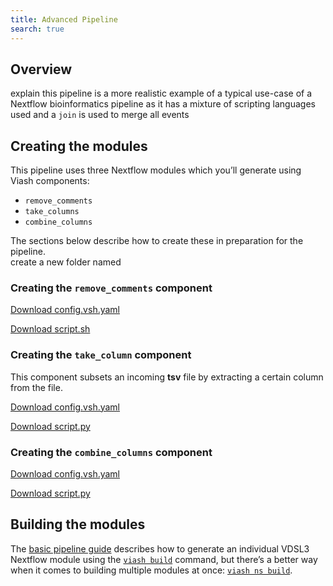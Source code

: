 ```yaml
---
title: Advanced Pipeline
search: true
---
```


## Overview

explain this pipeline is a more realistic example of a typical use-case of a Nextflow bioinformatics pipeline as it has a mixture of scripting languages used and a `join` is used to merge all events  

## Creating the modules

This pipeline uses three Nextflow modules which you'll generate using Viash components:

- `remove_comments`
- `take_columns`
- `combine_columns`

The sections below describe how to create these in preparation for the pipeline.  
create a new folder named 

### Creating the `remove_comments` component

<a href="/download/remove_comments/bash/config.vsh.yaml" id="btn-download" class="btn btn-info btn-md" role="button" download>Download config.vsh.yaml</a>    

<a href="/download/remove_comments/bash/script.sh" id="btn-download" class="btn btn-info btn-md" role="button" download>Download script.sh</a>  

### Creating the `take_column` component

This component subsets an incoming **tsv** file by extracting a certain column from the file. 

<a href="/download/take_column/python/config.vsh.yaml" id="btn-download" class="btn btn-info btn-md" role="button" download>Download config.vsh.yaml</a>    

<a href="/download/take_column/python/script.py" id="btn-download" class="btn btn-info btn-md" role="button" download>Download script.py</a>  

### Creating the `combine_columns` component

<a href="/download/combine_columns/R/config.vsh.yaml" id="btn-download" class="btn btn-info btn-md" role="button" download>Download config.vsh.yaml</a>    

<a href="/download/combine_columns/R/script.R" id="btn-download" class="btn btn-info btn-md" role="button" download>Download script.py</a>  


## Building the modules

The [basic pipeline guide](#) describes how to generate an individual VDSL3 Nextflow module using the [`viash build`](#) command, but there's a better way when it comes to building multiple modules at once: [`viash ns build`](#).  
